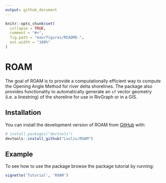 ```yaml
---
output: github_document
---
```


<!-- README.md is generated from README.Rmd. Please edit that file -->

```r
knitr::opts_chunk$set(
  collapse = TRUE,
  comment = "#>",
  fig.path = "man/figures/README-",
  out.width = "100%"
)
```

# ROAM

<!-- badges: start -->
<!-- badges: end -->

The goal of ROAM is to provide a computationally efficient way to compute the Opening Angle Method for river delta shorelines. 
The package also provides functionality to automatically generate an `sf` vector geometry (i.e. a linestring) of the shoreline for use in RivGraph or in a GIS. 


## Installation

You can install the development version of ROAM from [GitHub](https://github.com/) with:

``` r
# install.packages("devtools")
devtools::install_github("Lvulis/ROAM")
```

## Example

To see how to use the package browse the package tutorial by running:

```r
vignette('Tutorial', 'ROAM')
```

